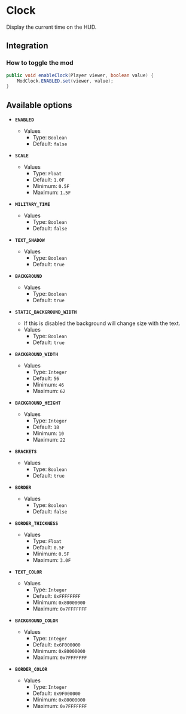 # Clock

Display the current time on the HUD.

## Integration

### How to toggle the mod

```java
public void enableClock(Player viewer, boolean value) {
    ModClock.ENABLED.set(viewer, value);
}
```

## Available options

- __`ENABLED`__
    - Values
        - Type: `Boolean`
        - Default: `false`

- __`SCALE`__
    - Values
        - Type: `Float`
        - Default: `1.0F`
        - Minimum: `0.5F`
        - Maximum: `1.5F`

- __`MILITARY_TIME`__
    - Values
        - Type: `Boolean`
        - Default: `false`

- __`TEXT_SHADOW`__
    - Values
        - Type: `Boolean`
        - Default: `true`

- __`BACKGROUND`__
    - Values
        - Type: `Boolean`
        - Default: `true`

- __`STATIC_BACKGROUND_WIDTH`__
    - If this is disabled the background will change size with the text.
    - Values
        - Type: `Boolean`
        - Default: `true`

- __`BACKGROUND_WIDTH`__
    - Values
        - Type: `Integer`
        - Default: `56`
        - Minimum: `46`
        - Maximum: `62`

- __`BACKGROUND_HEIGHT`__
    - Values
        - Type: `Integer`
        - Default: `18`
        - Minimum: `10`
        - Maximum: `22`

- __`BRACKETS`__
    - Values
        - Type: `Boolean`
        - Default: `true`

- __`BORDER`__
    - Values
        - Type: `Boolean`
        - Default: `false`

- __`BORDER_THICKNESS`__
    - Values
        - Type: `Float`
        - Default: `0.5F`
        - Minimum: `0.5F`
        - Maximum: `3.0F`

- __`TEXT_COLOR`__
    - Values
        - Type: `Integer`
        - Default: `0xFFFFFFFF`
        - Minimum: `0x80000000`
        - Maximum: `0x7FFFFFFF`

- __`BACKGROUND_COLOR`__
    - Values
        - Type: `Integer`
        - Default: `0x6F000000`
        - Minimum: `0x80000000`
        - Maximum: `0x7FFFFFFF`

- __`BORDER_COLOR`__
    - Values
        - Type: `Integer`
        - Default: `0x9F000000`
        - Minimum: `0x80000000`
        - Maximum: `0x7FFFFFFF`

